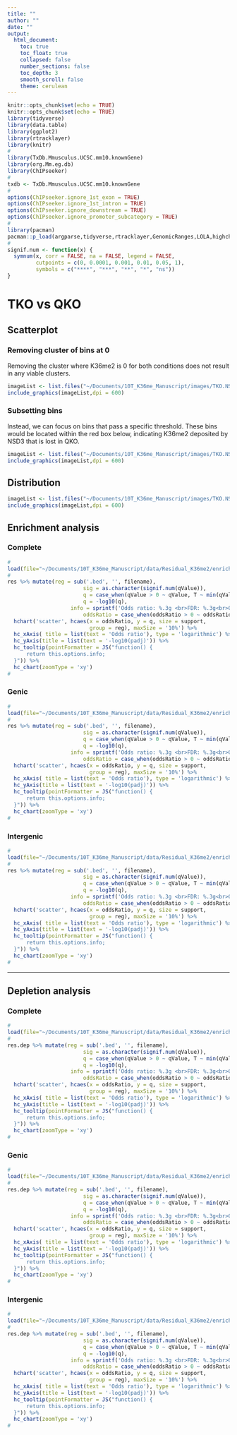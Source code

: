 ```yaml
---
title: ""
author: ""
date: ""
output:
  html_document:
    toc: true
    toc_float: true
    collapsed: false
    number_sections: false
    toc_depth: 3
    smooth_scroll: false
    theme: cerulean
---
```


```r
knitr::opts_chunk$set(echo = TRUE)
knitr::opts_chunk$set(echo = TRUE)
library(tidyverse)
library(data.table)
library(ggplot2)
library(rtracklayer)
library(knitr)
#
library(TxDb.Mmusculus.UCSC.mm10.knownGene)
library(org.Mm.eg.db)
library(ChIPseeker)
#
txdb <- TxDb.Mmusculus.UCSC.mm10.knownGene
#
options(ChIPseeker.ignore_1st_exon = TRUE)
options(ChIPseeker.ignore_1st_intron = TRUE)
options(ChIPseeker.ignore_downstream = TRUE)
options(ChIPseeker.ignore_promoter_subcategory = TRUE)
#
library(pacman)
pacman::p_load(argparse,tidyverse,rtracklayer,GenomicRanges,LOLA,highcharter)
#
signif.num <- function(x) {
  symnum(x, corr = FALSE, na = FALSE, legend = FALSE,
         cutpoints = c(0, 0.0001, 0.001, 0.01, 0.05, 1), 
         symbols = c("****", "***", "**", "*", "ns"))
}
```

# TKO vs QKO {.tabset}

## Scatterplot {.tabset}

### Removing cluster of bins at 0

Removing the cluster where K36me2 is 0 for both conditions does not result in any viable clusters.
```r
imageList <- list.files("~/Documents/10T_K36me_Manuscript/images/TKO.NSD3.K36me2/removed_cluster_zero", pattern= "*.png", full.names=T)
include_graphics(imageList,dpi = 600)
```

### Subsetting bins 

Instead, we can focus on bins that pass a specific threshold. These bins would be located within the red box below, indicating K36me2 deposited by NSD3 that is lost in QKO.
```r
imageList <- list.files("~/Documents/10T_K36me_Manuscript/images/TKO.NSD3.K36me2", pattern= "*.png", full.names=T)
include_graphics(imageList,dpi = 600)
```

## Distribution
```r
imageList <- list.files("~/Documents/10T_K36me_Manuscript/images/TKO.NSD3.K36me2/distribution", pattern= "*.png", full.names=T)
include_graphics(imageList,dpi = 600)
```

## Enrichment analysis {.tabset}

### Complete
```r
#
load(file="~/Documents/10T_K36me_Manuscript/data/Residual_K36me2/enrichment_plots/NSD3_deposited_K36me2.whole.TKO.RData")
#
res %>% mutate(reg = sub('.bed', '', filename),
                        sig = as.character(signif.num(qValue)),
                        q = case_when(qValue > 0 ~ qValue, T ~ min(qValue[qValue > 0])),
                        q = -log10(q),
                    info = sprintf('Odds ratio: %.3g <br>FDR: %.3g<br>Overlap: %d<br>|Annotation|: %d', oddsRatio, qValue, support, size),
                        oddsRatio = case_when(oddsRatio > 0 ~ oddsRatio, T ~ min(oddsRatio[oddsRatio > 0]))) %>%
  hchart('scatter', hcaes(x = oddsRatio, y = q, size = support,
                          group = reg), maxSize = '10%') %>%
  hc_xAxis( title = list(text = 'Odds ratio'), type = 'logarithmic') %>%
  hc_yAxis(title = list(text = '-log10(padj)')) %>%
  hc_tooltip(pointFormatter = JS("function() {
      return this.options.info;
  }")) %>%
  hc_chart(zoomType = 'xy')
#
```

### Genic
```r
#
load(file="~/Documents/10T_K36me_Manuscript/data/Residual_K36me2/enrichment_plots/NSD3_deposited_K36me2.genic.TKO.RData")
#
res %>% mutate(reg = sub('.bed', '', filename),
                        sig = as.character(signif.num(qValue)),
                        q = case_when(qValue > 0 ~ qValue, T ~ min(qValue[qValue > 0])),
                        q = -log10(q),
                    info = sprintf('Odds ratio: %.3g <br>FDR: %.3g<br>Overlap: %d<br>|Annotation|: %d', oddsRatio, qValue, support, size),
                        oddsRatio = case_when(oddsRatio > 0 ~ oddsRatio, T ~ min(oddsRatio[oddsRatio > 0]))) %>%
  hchart('scatter', hcaes(x = oddsRatio, y = q, size = support,
                          group = reg), maxSize = '10%') %>%
  hc_xAxis( title = list(text = 'Odds ratio'), type = 'logarithmic') %>%
  hc_yAxis(title = list(text = '-log10(padj)')) %>%
  hc_tooltip(pointFormatter = JS("function() {
      return this.options.info;
  }")) %>%
  hc_chart(zoomType = 'xy')
#
```

### Intergenic
```r
#
load(file="~/Documents/10T_K36me_Manuscript/data/Residual_K36me2/enrichment_plots/NSD3_deposited_K36me2.igr.TKO.RData")
#
res %>% mutate(reg = sub('.bed', '', filename),
                        sig = as.character(signif.num(qValue)),
                        q = case_when(qValue > 0 ~ qValue, T ~ min(qValue[qValue > 0])),
                        q = -log10(q),
                    info = sprintf('Odds ratio: %.3g <br>FDR: %.3g<br>Overlap: %d<br>|Annotation|: %d', oddsRatio, qValue, support, size),
                        oddsRatio = case_when(oddsRatio > 0 ~ oddsRatio, T ~ min(oddsRatio[oddsRatio > 0]))) %>%
  hchart('scatter', hcaes(x = oddsRatio, y = q, size = support,
                          group = reg), maxSize = '10%') %>%
  hc_xAxis( title = list(text = 'Odds ratio'), type = 'logarithmic') %>%
  hc_yAxis(title = list(text = '-log10(padj)')) %>%
  hc_tooltip(pointFormatter = JS("function() {
      return this.options.info;
  }")) %>%
  hc_chart(zoomType = 'xy')
#
```

---

## Depletion analysis {.tabset}

### Complete
```r
#
load(file="~/Documents/10T_K36me_Manuscript/data/Residual_K36me2/enrichment_plots/NSD3_deposited_K36me2.depleted.whole.TKO.RData")
#
res.dep %>% mutate(reg = sub('.bed', '', filename),
                        sig = as.character(signif.num(qValue)),
                        q = case_when(qValue > 0 ~ qValue, T ~ min(qValue[qValue > 0])),
                        q = -log10(q),
                    info = sprintf('Odds ratio: %.3g <br>FDR: %.3g<br>Overlap: %d<br>|Annotation|: %d', oddsRatio, qValue, support, size),
                        oddsRatio = case_when(oddsRatio > 0 ~ oddsRatio, T ~ min(oddsRatio[oddsRatio > 0]))) %>%
  hchart('scatter', hcaes(x = oddsRatio, y = q, size = support,
                          group = reg), maxSize = '10%') %>%
  hc_xAxis( title = list(text = 'Odds ratio'), type = 'logarithmic') %>%
  hc_yAxis(title = list(text = '-log10(padj)')) %>%
  hc_tooltip(pointFormatter = JS("function() {
      return this.options.info;
  }")) %>%
  hc_chart(zoomType = 'xy')
#
```

### Genic
```r
#
load(file="~/Documents/10T_K36me_Manuscript/data/Residual_K36me2/enrichment_plots/NSD3_deposited_K36me2.depleted.genic.TKO.RData")
#
res.dep %>% mutate(reg = sub('.bed', '', filename),
                        sig = as.character(signif.num(qValue)),
                        q = case_when(qValue > 0 ~ qValue, T ~ min(qValue[qValue > 0])),
                        q = -log10(q),
                    info = sprintf('Odds ratio: %.3g <br>FDR: %.3g<br>Overlap: %d<br>|Annotation|: %d', oddsRatio, qValue, support, size),
                        oddsRatio = case_when(oddsRatio > 0 ~ oddsRatio, T ~ min(oddsRatio[oddsRatio > 0]))) %>%
  hchart('scatter', hcaes(x = oddsRatio, y = q, size = support,
                          group = reg), maxSize = '10%') %>%
  hc_xAxis( title = list(text = 'Odds ratio'), type = 'logarithmic') %>%
  hc_yAxis(title = list(text = '-log10(padj)')) %>%
  hc_tooltip(pointFormatter = JS("function() {
      return this.options.info;
  }")) %>%
  hc_chart(zoomType = 'xy')
#
```

### Intergenic
```r
#
load(file="~/Documents/10T_K36me_Manuscript/data/Residual_K36me2/enrichment_plots/NSD3_deposited_K36me2.depleted.igr.TKO.RData")
#
res.dep %>% mutate(reg = sub('.bed', '', filename),
                        sig = as.character(signif.num(qValue)),
                        q = case_when(qValue > 0 ~ qValue, T ~ min(qValue[qValue > 0])),
                        q = -log10(q),
                    info = sprintf('Odds ratio: %.3g <br>FDR: %.3g<br>Overlap: %d<br>|Annotation|: %d', oddsRatio, qValue, support, size),
                        oddsRatio = case_when(oddsRatio > 0 ~ oddsRatio, T ~ min(oddsRatio[oddsRatio > 0]))) %>%
  hchart('scatter', hcaes(x = oddsRatio, y = q, size = support,
                          group = reg), maxSize = '10%') %>%
  hc_xAxis( title = list(text = 'Odds ratio'), type = 'logarithmic') %>%
  hc_yAxis(title = list(text = '-log10(padj)')) %>%
  hc_tooltip(pointFormatter = JS("function() {
      return this.options.info;
  }")) %>%
  hc_chart(zoomType = 'xy')
#
```
